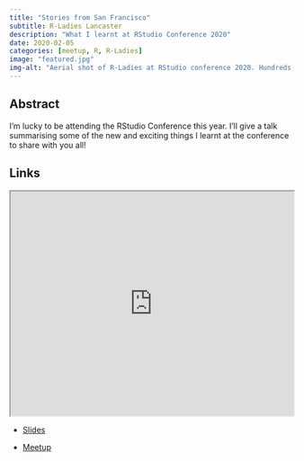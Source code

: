 ```yaml
---
title: "Stories from San Francisco"
subtitle: R-Ladies Lancaster
description: "What I learnt at RStudio Conference 2020"
date: 2020-02-05
categories: [meetup, R, R-Ladies]
image: "featured.jpg"
img-alt: "Aerial shot of R-Ladies at RStudio conference 2020. Hundreds of women waving at the camera."
---
```


## Abstract

I'm lucky to be attending the RStudio Conference this year. I'll give a talk summarising some of the new and exciting things I learnt at the conference to share with you all!

## Links

<p align="center">
<iframe src="https://rladies.org/meetup-presentations_lancaster/2020-02-05-rmarkdown/rstudio_conf/rstudio_conf.html#1" width="100%" height = "400px"></iframe>
</p>

- [Slides](https://rladies.org/meetup-presentations_lancaster/2020-02-05-rmarkdown/rstudio_conf/rstudio_conf.html#1)

- [Meetup](https://www.meetup.com/rladies-lancaster/events/267885448/) 


